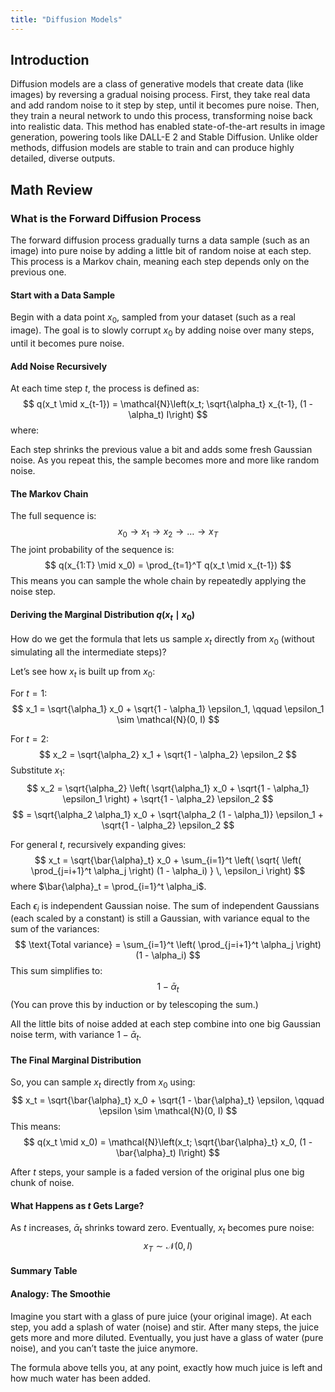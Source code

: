 ```yaml
---
title: "Diffusion Models"  
---
```


## Introduction 

Diffusion models are a class of generative models that create data (like images) by reversing a gradual noising process. First, they take real data and add random noise to it step by step, until it becomes pure noise. Then, they train a neural network to undo this process, transforming noise back into realistic data. This method has enabled state-of-the-art results in image generation, powering tools like DALL-E 2 and Stable Diffusion. Unlike older methods, diffusion models are stable to train and can produce highly detailed, diverse outputs.

## Math Review

### What is the Forward Diffusion Process

The forward diffusion process gradually turns a data sample (such as an image) into pure noise by adding a little bit of random noise at each step. This process is a Markov chain, meaning each step depends only on the previous one.

#### Start with a Data Sample

Begin with a data point $x_0$, sampled from your dataset (such as a real image). The goal is to slowly corrupt $x_0$ by adding noise over many steps, until it becomes pure noise.

#### Add Noise Recursively

At each time step $t$, the process is defined as:
$$
q(x_t \mid x_{t-1}) = \mathcal{N}\left(x_t; \sqrt{\alpha_t} x_{t-1}, (1 - \alpha_t) I\right)
$$
where:
\begin{itemize}
    \item $\alpha_t = 1 - \beta_t$, with $\beta_t$ a small positive number controlling the noise level at step $t$,
    \item $I$ is the identity matrix, so noise is added independently to each component.
\end{itemize}

\textbf{Intuition:} Each step shrinks the previous value a bit and adds some fresh Gaussian noise. As you repeat this, the sample becomes more and more like random noise.

#### The Markov Chain

The full sequence is:
$$
x_0 \rightarrow x_1 \rightarrow x_2 \rightarrow \ldots \rightarrow x_T
$$
The joint probability of the sequence is:
$$
q(x_{1:T} \mid x_0) = \prod_{t=1}^T q(x_t \mid x_{t-1})
$$
This means you can sample the whole chain by repeatedly applying the noise step.

#### Deriving the Marginal Distribution $q(x_t \mid x_0)$

\textbf{Key Question:} How do we get the formula that lets us sample $x_t$ directly from $x_0$ (without simulating all the intermediate steps)?

\textbf{a. Unrolling the Recursion}

Let’s see how $x_t$ is built up from $x_0$:

For $t = 1$:
$$
x_1 = \sqrt{\alpha_1} x_0 + \sqrt{1 - \alpha_1} \epsilon_1, \qquad \epsilon_1 \sim \mathcal{N}(0, I)
$$

For $t = 2$:
$$
x_2 = \sqrt{\alpha_2} x_1 + \sqrt{1 - \alpha_2} \epsilon_2
$$
Substitute $x_1$:
$$
x_2 = \sqrt{\alpha_2} \left( \sqrt{\alpha_1} x_0 + \sqrt{1 - \alpha_1} \epsilon_1 \right) + \sqrt{1 - \alpha_2} \epsilon_2
$$
$$
= \sqrt{\alpha_2 \alpha_1} x_0 + \sqrt{\alpha_2 (1 - \alpha_1)} \epsilon_1 + \sqrt{1 - \alpha_2} \epsilon_2
$$

For general $t$, recursively expanding gives:
$$
x_t = \sqrt{\bar{\alpha}_t} x_0 + \sum_{i=1}^t \left( \sqrt{ \left( \prod_{j=i+1}^t \alpha_j \right) (1 - \alpha_i) } \, \epsilon_i \right)
$$
where $\bar{\alpha}_t = \prod_{i=1}^t \alpha_i$.

\textbf{b. Combining All the Noise Terms}

Each $\epsilon_i$ is independent Gaussian noise. The sum of independent Gaussians (each scaled by a constant) is still a Gaussian, with variance equal to the sum of the variances:
$$
\text{Total variance} = \sum_{i=1}^t \left( \prod_{j=i+1}^t \alpha_j \right) (1 - \alpha_i)
$$
This sum simplifies to:
$$
1 - \bar{\alpha}_t
$$
(You can prove this by induction or by telescoping the sum.)

\textbf{Key Point:} All the little bits of noise added at each step combine into one big Gaussian noise term, with variance $1 - \bar{\alpha}_t$.

#### The Final Marginal Distribution

So, you can sample $x_t$ directly from $x_0$ using:
$$
x_t = \sqrt{\bar{\alpha}_t} x_0 + \sqrt{1 - \bar{\alpha}_t} \epsilon, \qquad \epsilon \sim \mathcal{N}(0, I)
$$
This means:
$$
q(x_t \mid x_0) = \mathcal{N}\left(x_t; \sqrt{\bar{\alpha}_t} x_0, (1 - \bar{\alpha}_t) I\right)
$$

\textbf{Intuition:} After $t$ steps, your sample is a faded version of the original plus one big chunk of noise.

#### What Happens as $t$ Gets Large?

As $t$ increases, $\bar{\alpha}_t$ shrinks toward zero. Eventually, $x_t$ becomes pure noise:
$$
x_T \sim \mathcal{N}(0, I)
$$

####  Summary Table

\begin{center}
\begin{tabular}{|c|l|l|}
\hline
\textbf{Step} & \textbf{Formula} & \textbf{Explanation} \\
\hline
1 & $x_0$ & Original data sample \\
2 & $q(x_t \mid x_{t-1}) = \mathcal{N}(\sqrt{\alpha_t} x_{t-1}, (1-\alpha_t) I)$ & Add noise at each step \\
3 & $x_t = \sqrt{\bar{\alpha}_t} x_0 + \sqrt{1-\bar{\alpha}_t} \epsilon$ & Direct sampling at step $t$ \\
4 & $q(x_t \mid x_0) = \mathcal{N}(\sqrt{\bar{\alpha}_t} x_0, (1-\bar{\alpha}_t) I)$ & Marginal distribution at step $t$ \\
5 & $x_T \sim \mathcal{N}(0, I)$ & After many steps, pure noise \\
\hline
\end{tabular}
\end{center}

#### Analogy: The Smoothie

Imagine you start with a glass of pure juice (your original image). At each step, you add a splash of water (noise) and stir. After many steps, the juice gets more and more diluted. Eventually, you just have a glass of water (pure noise), and you can’t taste the juice anymore.

The formula above tells you, at any point, exactly how much juice is left and how much water has been added.

\subsection*{Key Takeaways}

\begin{itemize}
    \item The forward diffusion process is just repeatedly adding noise to your data.
    \item Thanks to properties of Gaussian noise, you can always describe the result as a faded original plus a single chunk of noise.
    \item After enough steps, the data becomes indistinguishable from random noise.
\end{itemize}
